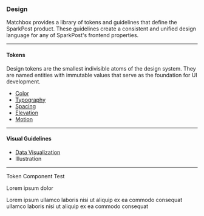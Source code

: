 
### Design

Matchbox provides a library of tokens and guidelines that define the SparkPost product. These guidelines create a consistent and unified design language for any of SparkPost's frontend properties.

---

#### Tokens

Design tokens are the smallest indivisible atoms of the design system. They are named entities with immutable values that serve as the foundation for UI development.

- [Color](/design/color)
- [Typography](/design/typography)
- [Spacing](/design/spacing)
- [Elevation](/design/elevation)
- [Motion](/design/motion)

---

#### Visual Guidelines

- [Data Visualization](/design/datavisualization)
- Illustration

---

Token Component Test

Lorem ipsum dolor <Token name='Font Size 400' /> <Token name='Line Height 500' /> <Token name='Color Orange Base' />

Lorem <Token name='Color Blue Base' /> ipsum ullamco laboris nisi ut aliquip ex ea commodo consequat ullamco laboris nisi ut aliquip ex ea commodo consequat
